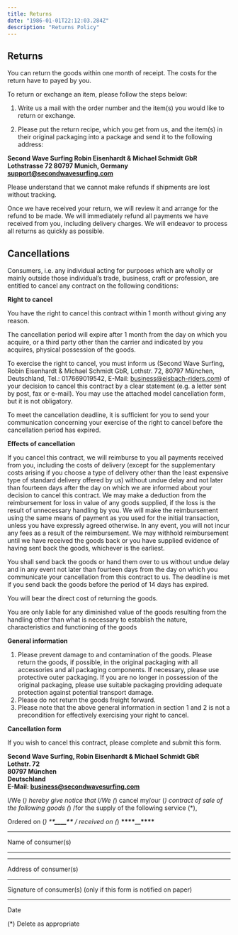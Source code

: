 ```yaml
---
title: Returns
date: "1986-01-01T22:12:03.284Z"
description: "Returns Policy"
---
```


## Returns

You can return the goods within one month of receipt. The costs for the return have to payed by you.

To return or exchange an item, please follow the steps below:

1. Write us a mail with the order number and the item(s) you would like to return or exchange.

2. Please put the return recipe, which you get from us, and the item(s) in their original packaging into a package and send it to the following address:

**Second Wave Surfing
Robin Eisenhardt & Michael Schmidt GbR
Lothstrasse 72
80797 Munich, Germany
[support@secondwavesurfing.com](mailto:support@secondwavesurfing.com)**

Please understand that we cannot make refunds if shipments are lost without tracking.

Once we have received your return, we will review it and arrange for the refund to be made. We will immediately refund all payments we have received from you, including delivery charges. We will endeavor to process all returns as quickly as possible.

## Cancellations

Consumers, i.e. any individual acting for purposes which are wholly or mainly outside those individual’s trade, business, craft or profession, are entitled to cancel any contract on the following conditions:

**Right to cancel**

You have the right to cancel this contract within 1 month without giving any reason.

The cancellation period will expire after 1 month from the day on which you acquire, or a third party other than the carrier and indicated by you acquires, physical possession of the goods.

To exercise the right to cancel, you must inform us (Second Wave Surfing, Robin Eisenhardt & Michael Schmidt GbR, Lothstr. 72, 80797 München, Deutschland, Tel.: 017669019542, E-Mail: business@eisbach-riders.com) of your decision to cancel this contract by a clear statement (e.g. a letter sent by post, fax or e-mail). You may use the attached model cancellation form, but it is not obligatory.

To meet the cancellation deadline, it is sufficient for you to send your communication concerning your exercise of the right to cancel before the cancellation period has expired.

**Effects of cancellation**

If you cancel this contract, we will reimburse to you all payments received from you, including the costs of delivery (except for the supplementary costs arising if you choose a type of delivery other than the least expensive type of standard delivery offered by us) without undue delay and not later than fourteen days after the day on which we are informed about your decision to cancel this contract. We may make a deduction from the reimbursement for loss in value of any goods supplied, if the loss is the result of unnecessary handling by you. We will make the reimbursement using the same means of payment as you used for the initial transaction, unless you have expressly agreed otherwise. In any event, you will not incur any fees as a result of the reimbursement. We may withhold reimbursement until we have received the goods back or you have supplied evidence of having sent back the goods, whichever is the earliest.

You shall send back the goods or hand them over to us without undue delay and in any event not later than fourteen days from the day on which you communicate your cancellation from this contract to us. The deadline is met if you send back the goods before the period of 14 days has expired.

You will bear the direct cost of returning the goods.

You are only liable for any diminished value of the goods resulting from the handling other than what is necessary to establish the nature, characteristics and functioning of the goods

**General information**

1. Please prevent damage to and contamination of the goods. Please return the goods, if possible, in the original packaging with all accessories and all packaging components. If necessary, please use protective outer packaging. If you are no longer in possession of the original packaging, please use suitable packaging providing adequate protection against potential transport damage.
2. Please do not return the goods freight forward.
3. Please note that the above general information in section 1 and 2 is not a precondition for effectively exercising your right to cancel.

**Cancellation form**

If you wish to cancel this contract, please complete and submit this form.

**Second Wave Surfing, Robin Eisenhardt & Michael Schmidt GbR  
Lothstr. 72  
80797 München  
Deutschland  
E-Mail: business@secondwavesurfing.com**

I/We (_) hereby give notice that I/We (_) cancel my/our (_) contract of sale of the following goods (_) /for the supply of the following service (\*),

Ordered on (_) \***\*\_\_\_\_\*\*** / received on (_) **\*\*\*\***\_\_**\*\*\*\***

---

Name of consumer(s)

---

---

Address of consumer(s)

---

Signature of consumer(s) (only if this form is notified on paper)

---

Date

(\*) Delete as appropriate

